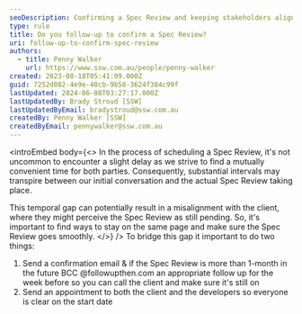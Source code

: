```yaml
---
seoDescription: Confirming a Spec Review and keeping stakeholders aligned through timely follow-ups ensures a seamless experience.
type: rule
title: Do you follow-up to confirm a Spec Review?
uri: follow-up-to-confirm-spec-review
authors:
  - title: Penny Walker
    url: https://www.ssw.com.au/people/penny-walker
created: 2023-08-18T05:41:09.000Z
guid: 7252d082-4e9e-40cb-9b58-3624f384c99f
lastUpdated: 2024-06-08T03:27:17.000Z
lastUpdatedBy: Brady Stroud [SSW]
lastUpdatedByEmail: bradystroud@ssw.com.au
createdBy: Penny Walker [SSW]
createdByEmail: pennywalker@ssw.com.au
---
```


<introEmbed
  body={<>
In the process of scheduling a Spec Review, it's not uncommon to encounter a slight delay as we strive to find a mutually convenient time for both parties. Consequently, substantial intervals may transpire between our initial conversation and the actual Spec Review taking place.

This temporal gap can potentially result in a misalignment with the client, where they might perceive the Spec Review as still pending. So, it's important to find ways to stay on the same page and make sure the Spec Review goes smoothly.
  </>}
/>
To bridge this gap it important to do two things:

1. Send a confirmation email & if the Spec Review is more than 1-month in the future BCC @followupthen.com an appropriate follow up for the week before so you can call the client and make sure it's still on
2. Send an appointment to both the client and the developers so everyone is clear on the start date
